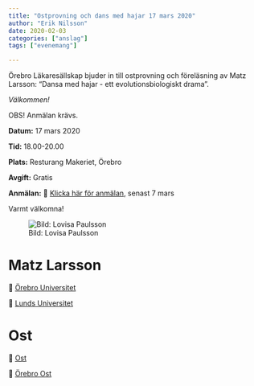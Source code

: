 ```yaml
---
title: "Ostprovning och dans med hajar 17 mars 2020"
author: "Erik Nilsson"
date: 2020-02-03
categories: ["anslag"]
tags: ["evenemang"]

---
```


Örebro Läkaresällskap bjuder in till ostprovning och föreläsning av Matz Larsson: "Dansa med hajar - ett evolutionsbiologiskt drama".

_Välkommen!_

OBS! Anmälan krävs.

**Datum:** 17 mars 2020

**Tid:** 18.00-20.00

**Plats:** Resturang Makeriet, Örebro

**Avgift:** Gratis


**Anmälan:** &#x1F517; [Klicka här för anmälan](https://forms.gle/CrPpiVUTT1b4DeNs7), senast 7 mars

Varmt välkomna!

 <!-- ÖLS styrelse: Rebecca, Kristian, Åsa, Lovisa, Erik och Jonas -->

![Bild: Lovisa Paulsson](/media/ost.png)

# Matz Larsson

&#x1F517;  [Örebro Universitet](https://www.oru.se/personal/matz_larsson)

&#x1F517; [Lunds Universitet](https://portal.research.lu.se/portal/sv/persons/matz-larsson(8c1e810e-3efc-4467-b6e6-e5282defa713).html) 

# Ost

&#x1F517; [Ost](https://en.wikipedia.org/wiki/Cheese)

&#x1F517; [Örebro Ost](https://www.orebroost.se/)


